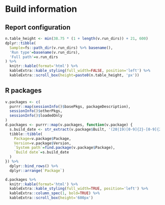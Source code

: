 # Build information {.tabset .tabset-fade}
## Report configuration
```r
n.table_height <- min(38.75 * (1 + length(v.run_dirs)) + 21, 600)
dplyr::tibble(
  Sample=fs::path_dir(v.run_dirs) %>% basename(),
  'Run type'=basename(v.run_dirs),
  'Full path'=v.run_dirs
) %>%
  knitr::kable(format='html') %>%
  kableExtra::kable_styling(full_width=FALSE, position='left') %>%
  kableExtra::scroll_box(height=paste0(n.table_height, 'px'))
```

## R packages
```r
v.packages <- c(
  purrr::map(sessionInfo()$basePkgs, packageDescription),
  sessionInfo()$otherPkgs,
  sessionInfo()$loadedOnly
)
d.packages <- purrr::map(v.packages, function(v.package) {
  s.build_date <- str_extract(v.package$Built, '(20|19)[0-9]{2}-[0-9]{2}-[0-9]{2}')
  tibble::tibble(
    Package=v.package$Package,
    Version=v.package$Version,
    `System path`=find.package(v.package$Package),
    `Build date`=s.build_date
  )
}) %>%
  dplyr::bind_rows() %>%
  dplyr::arrange(`Package`)

d.packages %>%
  knitr::kable(format='html') %>%
  kableExtra::kable_styling(full_width=TRUE, position='left') %>%
  kableExtra::column_spec(1, bold=TRUE) %>%
  kableExtra::scroll_box(height='600px')
```